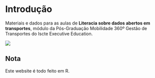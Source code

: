 # Introdução {.unnumbered}

Materiais e dados para as aulas de **Literacia sobre dados abertos em transportes**, módulo da Pós-Graduação Mobilidade 360º Gestão de Transportes do Iscte Executive Education.

![](images/clipboard-209231891.png){fig-align="center"}

::: {.callout-note appearance="simple" icon="false"}
## Nota

Este website é todo feito em R.
:::
